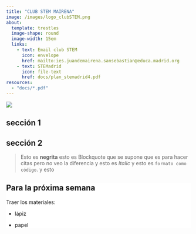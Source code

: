 ```yaml
---
title: "CLUB STEM MAIRENA"
image: /images/logo_clubSTEM.png
about: 
  template: trestles
  image-shape: round
  image-width: 15em
  links: 
    - text: Email club STEM
      icon: envelope
      href: mailto:ies.juandemairena.sansebastian@educa.madrid.org
    - text: STEMadrid
      icon: file-text
      href: docs/plan_stemadrid4.pdf
resources:
  - "docs/*.pdf"
---
```


![](images/juanDeMairena-01.png){fig-alt="Foto entrada IES Juan de Mairena"}

## sección 1

## sección 2

> Esto es **negrita** esto es Blockquote que se supone que es para hacer citas pero no veo la diferencia y esto es *Italic* y esto es `formato como código`. y esto

::: {.callout-important style="background: white"}
## Para la próxima semana

Traer los materiales:

-   lápiz

-   papel
:::
